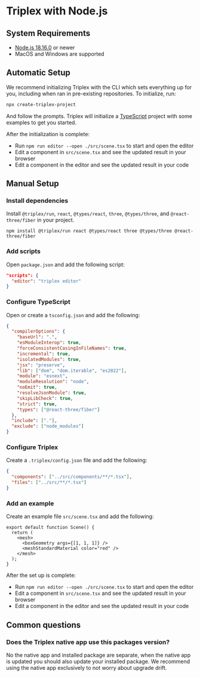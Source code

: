 
# Triplex with Node.js

## System Requirements

- [Node.js 18.16.0](https://nodejs.org/) or newer
- MacOS and Windows are supported

## Automatic Setup

We recommend initializing Triplex with the CLI which sets everything up for you,
including when ran in pre-existing repositories. To initialize, run:

```bash
npx create-triplex-project
```

And follow the prompts. Triplex will initialize a
[TypeScript](https://www.typescriptlang.org/) project with some examples to get
you started.

After the initialization is complete:

- Run `npm run editor --open ./src/scene.tsx` to start and open the editor
- Edit a component in `src/scene.tsx` and see the updated result in your browser
- Edit a component in the editor and see the updated result in your code

## Manual Setup

<Steps>

### Install dependencies

Install `@triplex/run`, `react`, `@types/react`, `three`, `@types/three`, and
`@react-three/fiber` in your project.

```
npm install @triplex/run react @types/react three @types/three @react-three/fiber
```

### Add scripts

Open `package.json` and add the following script:

```json
"scripts": {
  "editor": "triplex editor"
}
```

### Configure TypeScript

Open or create a `tsconfig.json` and add the following:

```json
{
  "compilerOptions": {
    "baseUrl": ".",
    "esModuleInterop": true,
    "forceConsistentCasingInFileNames": true,
    "incremental": true,
    "isolatedModules": true,
    "jsx": "preserve",
    "lib": ["dom", "dom.iterable", "es2022"],
    "module": "esnext",
    "moduleResolution": "node",
    "noEmit": true,
    "resolveJsonModule": true,
    "skipLibCheck": true,
    "strict": true,
    "types": ["@react-three/fiber"]
  },
  "include": ["."],
  "exclude": ["node_modules"]
}
```

### Configure Triplex

Create a `.triplex/config.json` file and add the following:

```json
{
  "components": ["../src/components/**/*.tsx"],
  "files": ["../src/**/*.tsx"]
}
```

### Add an example

Create an example file `src/scene.tsx` and add the following:

```tsx
export default function Scene() {
  return (
    <mesh>
      <boxGeometry args={[1, 1, 1]} />
      <meshStandardMaterial color="red" />
    </mesh>
  );
}
```

</Steps>

After the set up is complete:

- Run `npm run editor --open ./src/scene.tsx` to start and open the editor
- Edit a component in `src/scene.tsx` and see the updated result in your browser
- Edit a component in the editor and see the updated result in your code

## Common questions

### Does the Triplex native app use this packages version?

No the native app and installed package are separate, when the native app is
updated you should also update your installed package. We recommend using the
native app exclusively to not worry about upgrade drift.
